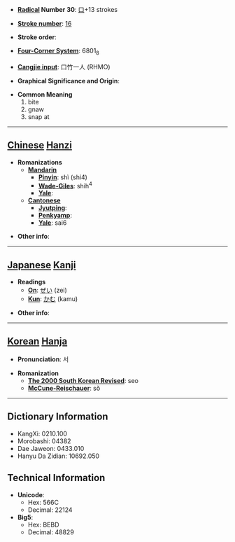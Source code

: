 * '''[[Wiktionary:Chinese radical index| Radical]] Number 30''': [[Wiktionary:Chinese radical index 口|口]]+13 strokes

* '''[[Wiktionary:Chinese total strokes index|Stroke number]]''': [[Wiktionary:Chinese total strokes index 16|16]]

* '''Stroke order''': 

* '''[[Wiktionary:Chinese four corner index|Four-Corner System]]''': 6801<sub>8</sub>

* '''[[Wiktionary:Chinese Cangjie index|Cangjie input]]''': 口竹一人 (RHMO)

* '''Graphical Significance and Origin''': 

* '''Common Meaning'''
*#bite
*# gnaw
*# snap at


----

== [[Chinese]] [[Hanzi]] ==

* '''Romanizations'''
** '''[[Mandarin]]'''
*** '''[[Pinyin]]''': shì (shi4)
*** '''[[Wade-Giles]]''': shih<sup>4</sup>
*** '''[[Yale]]''': 
** '''[[Cantonese]]'''
*** '''[[Jyutping]]''':
*** '''[[Penkyamp]]''': 
*** '''[[Yale]]''': sai6

* '''Other info''': 

----

== [[Japanese]] [[Kanji]] ==

* '''Readings'''
** '''[[On]]''': [[ぜい]] (zei)
** '''[[Kun]]''': [[かむ]] (kamu)

* '''Other info''':  

----

== [[Korean]] [[Hanja]] ==

* '''Pronunciation''': 서

* '''Romanization'''
** '''[[The 2000 South Korean Revised Romanization|The 2000 South Korean Revised]]''': seo
** '''[[McCune-Reischauer]]''': sŏ

----

== Dictionary Information ==

* KangXi: 0210.100
* Morobashi: 04382
* Dae Jaweon: 0433.010
* Hanyu Da Zidian: 10692.050

== Technical Information ==

* '''Unicode''':
** Hex: 566C
** Decimal: 22124
* '''Big5''':
** Hex: BEBD
** Decimal: 48829